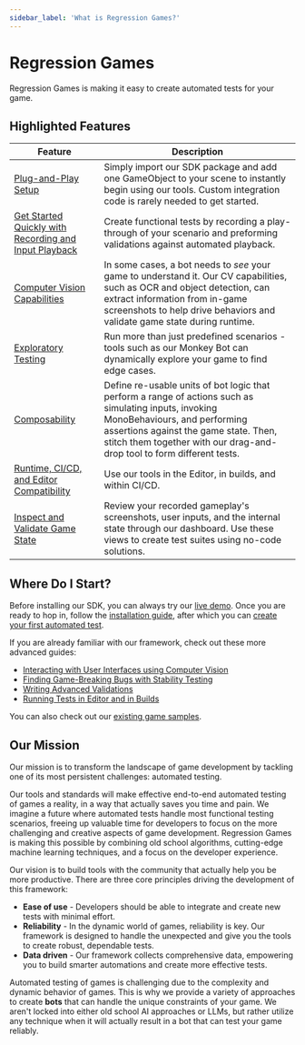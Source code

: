 ```yaml
---
sidebar_label: 'What is Regression Games?'
---
```


# Regression Games

Regression Games is making it easy to create automated tests for your game.

## Highlighted Features

| Feature | Description |
| --- | --- |
| [Plug-and-Play Setup](getting-started/installing-regression-games) | Simply import our SDK package and add one GameObject to your scene to instantly begin using our tools. Custom integration code is rarely needed to get started. |
| [Get Started Quickly with Recording and Input Playback](getting-started/creating-your-first-automated-test) | Create functional tests by recording a play-through of your scenario and preforming validations against automated playback. |
| [Computer Vision Capabilities](guides/interacting-with-ui-using-computer-vision) | In some cases, a bot needs to _see_ your game to understand it. Our CV capabilities, such as OCR and object detection, can extract information from in-game screenshots to help drive behaviors and validate game state during runtime. |
| [Exploratory Testing](guides/finding-game-breaking-bugs-with-stability-testing) | Run more than just predefined scenarios - tools such as our Monkey Bot can dynamically explore your game to find edge cases. |
| [Composability](core-concepts/bot-sequences/getting-started-with-bot-sequences-and-segments) | Define re-usable units of bot logic that perform a range of actions such as simulating inputs, invoking MonoBehaviours, and performing assertions against the game state. Then, stitch them together with our drag-and-drop tool to form different tests.  |
| [Runtime, CI/CD, and Editor Compatibility](core-concepts/running-tests-in-the-unity-test-runner) | Use our tools in the Editor, in builds, and within CI/CD. |
| [Inspect and Validate Game State](core-concepts/validation-suites) | Review your recorded gameplay's screenshots, user inputs, and the internal state through our dashboard. Use these views to create test suites using no-code solutions. |

## Where Do I Start?

Before installing our SDK, you can always try our [live demo](https://play.regression.gg/validations-demo). Once you are ready to hop in, follow the
[installation guide](getting-started/installing-regression-games), after which you can 
[create your first automated test](getting-started/creating-your-first-automated-test).

If you are already familiar with our framework, check out these more advanced guides:

* [Interacting with User Interfaces using Computer Vision](guides/interacting-with-ui-using-computer-vision)
* [Finding Game-Breaking Bugs with Stability Testing](guides/finding-game-breaking-bugs-with-stability-testing)
* [Writing Advanced Validations](guides/writing-advanced-validations)
* [Running Tests in Editor and in Builds](guides/running-tests-in-editor-and-in-builds)

You can also check out our [existing game samples](additional-game-samples).

## Our Mission

Our mission is to transform the landscape of game development by tackling one of its most persistent challenges: automated testing.

Our tools and standards will make effective end-to-end automated testing of games a reality, in a way that actually saves you time and pain. We imagine a future where automated tests handle most functional testing scenarios, freeing up valuable time for developers to focus on the more challenging and creative aspects of game development. Regression Games is making this possible by combining old school algorithms, cutting-edge machine learning techniques, and a focus on the developer experience.

Our vision is to build tools with the community that actually help you be more productive. There are three core principles driving the development of this framework:
- **Ease of use** - Developers should be able to integrate and create new tests with minimal effort.
- **Reliability** - In the dynamic world of games, reliability is key. Our framework is designed to handle the unexpected and give you the tools to create robust, dependable tests.
- **Data driven** - Our framework collects comprehensive data, empowering you to build smarter automations and create more effective tests.

Automated testing of games is challenging due to the complexity and dynamic behavior of games. This is why we
provide a variety of approaches to create **bots** that can handle the unique constraints of your game. We aren't locked into either old school
AI approaches or LLMs, but rather utilize any technique when it will actually result in a bot that can test your game reliably.